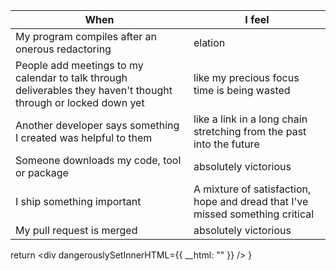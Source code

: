 
 



|  When  |   I feel |   
|---|---|
| My program compiles after an onerous redactoring|  elation|   
| People add meetings to my calendar to talk through deliverables they haven't thought through or locked down yet| like my precious focus time is being wasted   |   
| Another developer says something I created was helpful to them| like a link in a long chain stretching from the past into the future|  
| Someone downloads my code, tool or package| absolutely victorious |
| I ship something important | A mixture of satisfaction, hope and dread that I've missed something critical|
| My pull request is merged | absolutely victorious |


  return <div dangerouslySetInnerHTML={{ __html: "" }} />
}
